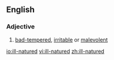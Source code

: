 ==English==
===Adjective===
{{en-adj}}
# [[bad-tempered]], [[irritable]] or [[malevolent]]

[[io:ill-natured]]
[[vi:ill-natured]]
[[zh:ill-natured]]